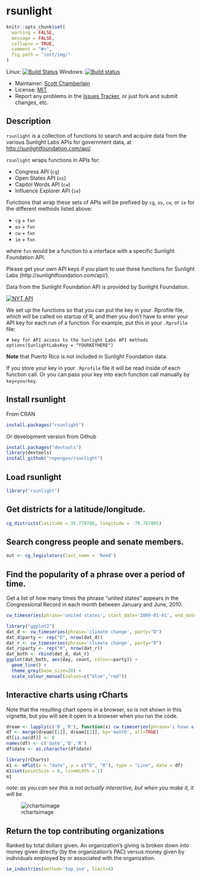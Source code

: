rsunlight
======

```r
knitr::opts_chunk$set(
  warning = FALSE,
  message = FALSE,
  collapse = TRUE,
  comment = "#>",
  fig.path = "inst/img/"
)
```

Linux: [![Build Status](https://api.travis-ci.org/rOpenGov/rsunlight.png)](https://travis-ci.org/rOpenGov/rsunlight)
Windows: [![Build status](https://ci.appveyor.com/api/projects/status/ytc2qdo3u2t3ltm6/branch/master)](https://ci.appveyor.com/api/projects/status/ytc2qdo3u2t3ltm6/branch/master)

+ Maintainer: [Scott Chamberlain](https://github.com/sckott/)
+ License: [MIT](http://opensource.org/licenses/MIT)
+ Report any problems in the [Issues Tracker](https://github.com/ropengov/rsunlight/issues), or just fork and submit changes, etc.

## Description

`rsunlight` is a collection of functions to search and acquire data from the various Sunlight Labs APIs for government data, at [http://sunlightfoundation.com/api/](http://sunlightfoundation.com/api/).

`rsunlight` wraps functions in APIs for:

* Congress API (`cg`)
* Open States API (`os`)
* Capitol Words API (`cw`)
* Influence Explorer API (`ie`)

Functions that wrap these sets of APIs will be prefixed by `cg`, `os`, `cw`, or `ie` for the different methods listed above:

* `cg` + `fxn`
* `os` + `fxn`
* `cw` + `fxn`
* `ie` + `fxn`

where `fxn` would be a function to a interface with a specific Sunlight Foundation API.

Please get your own API keys if you plant to use these functions for Sunlight Labs (http://sunlightfoundation.com/api/).

Data from the Sunlight Foundation API is provided by Sunlight Foundation.

<a href="http://sunlightfoundation.com/api/"><img src="http://www.altweeklies.com/imager/b/main/5866471/f291/SunlightFoundationLogo_500wide.gif" alt="NYT API" /></a>

We set up the functions so that you can put the key in your .Rprofile file, which will be called on startup of R, and then you don't have to enter your API key for each run of a function. For example, put this in your `.Rprofile` file:

```
# key for API access to the Sunlight Labs API methods
options(SunlightLabsKey = "YOURKEYHERE")
```

**Note** that Puerto Rico is not included in Sunlight Foundation data.

If you store your key in your `.Rprofile` file it will be read inside of each function call. Or you can pass your key into each function call manually by `key=yourkey`.

## Install rsunlight

From CRAN

```r
install.packages("rsunlight")
```

Or development version from Github


```r
install.packages("devtools")
library(devtools)
install_github("ropengov/rsunlight")
```

## Load rsunlight

```r
library("rsunlight")
```

## Get districts for a latitude/longitude.

```r
cg_districts(latitude = 35.778788, longitude = -78.787805)
```

## Search congress people and senate members.

```r
out <- cg_legislators(last_name = 'Reed')
```

## Find the popularity of a phrase over a period of time.

Get a list of how many times the phrase "united states" appears in the Congressional Record in each month between January and June, 2010:

```r
cw_timeseries(phrase='united states', start_date='2009-01-01', end_date='2009-04-30', granularity='month')
```

```r
library("ggplot2")
dat_d <- cw_timeseries(phrase='climate change', party="D")
dat_d$party <- rep("D", nrow(dat_d))
dat_r <- cw_timeseries(phrase='climate change', party="R")
dat_r$party <- rep("R", nrow(dat_r))
dat_both <- rbind(dat_d, dat_r)
ggplot(dat_both, aes(day, count, colour=party)) +
  geom_line() +
  theme_grey(base_size=20) +
  scale_colour_manual(values=c("blue","red"))
```

## Interactive charts using rCharts

Note that the resulting chart opens in a browser, so is not shown in this vignette, but you will see it open in a browser when you run the code.

```r
dream <- lapply(c('D','R'), function(x) cw_timeseries(phrase='i have a dream', party=x, start_date='1996-01-01', end_date='2013-01-01', granularity='month'))
df <- merge(dream[[1]], dream[[2]], by='month', all=TRUE)
df[is.na(df)] <- 0
names(df) <- c('date','D','R')
df$date <- as.character(df$date)
```

```r
library(rCharts)
m1 <- mPlot(x = "date", y = c("D", "R"), type = "Line", data = df)
m1$set(pointSize = 0, lineWidth = 1)
m1
```

_note: as you can see this is not actually interactive, but when you make it, it will be_

![rchartsimage](inst/img/rcharts_plot.png)

## Return the top contributing organizations

Ranked by total dollars given. An organization's giving is broken down into money given directly (by the organization's PAC) versus money given by individuals employed by or associated with the organization.

```r
ie_industries(method='top_ind', limit=4)
```
